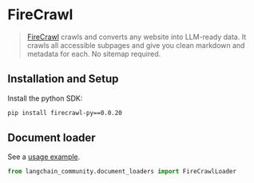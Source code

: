 # FireCrawl

>[FireCrawl](https://firecrawl.dev/?ref=langchain) crawls and converts any website into LLM-ready data.
> It crawls all accessible subpages and give you clean markdown
> and metadata for each. No sitemap required.


## Installation and Setup

Install the python SDK:

```bash
pip install firecrawl-py==0.0.20
```

## Document loader

See a [usage example](/oss/integrations/document_loaders/firecrawl).

```python
from langchain_community.document_loaders import FireCrawlLoader
```
